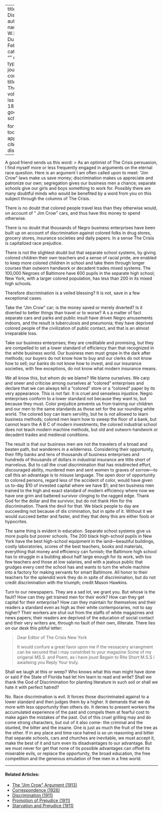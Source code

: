 
---
title: 'Blessed Discrimination'
author:
  - name:
      given: W.E.B.
      family: Du Bois
date: Feb. 1913
categories: 
  - ""
citation: 
  type: article-journal
  container-title: The Crisis
  volume: 5
  issue: 4
  page: 184-186
google-scholar: true

format:
  html:
    toc: false
    appendix-cite-as: display
---


A good friend sends us this word:
> As an optimist of <span class = "small-caps">The Crisis</span> persuasion, I find myself more or less frequently engaged in arguments on the eternal race question. Here is an argument I am often called upon to meet: "Jim Crow" laws make us save money; discrimination makes us appreciate and patronize our own; segregation gives our business men a chance; separate schools give our girls and boys something to work for. Possibly there are many doubtful minds who would be benefited by a word from you on this subject through the columns of <span class = "small-caps">The Crisis</span>.

There is no doubt that colored people travel less than they otherwise would, on account of " Jim Crow" cars, and thus have this money to spend otherwise.

There is no doubt that thousands of Negro business enterprises have been built up on account of discrimination against colored folks in drug stores, grocery stores, insurance societies and daily papers. In a sense <span class = "small-caps">The Crisis</span> is capitalized race prejudice.

There is not the slightest doubt but that separate school systems, by giving colored children their own teachers and a sense of racial pride, are enabled to keep more colored children in school and take them through longer courses than outworn handwork or decadent trades mixed systems. The 100,000 Negroes of Baltimore have 600 pupils in the separate high school; New York, with a larger colored population, has less than 200 in its mixed high schools.

Therefore discrimination is a veiled blessing? It is not, save in a few exceptional cases.

Take the "Jim Crow" car; is the money saved or merely diverted? Is it diverted to better things than travel or to worse? A s a matter of fact separate cars and parks and public insult have driven Negro amusements indoors, and the result is tuberculosis and pneumonia; they have deprived colored people of the civilization of public contact, and that is an almost irreparable loss.

Take our business enterprises; they are creditable and promising, but they are compelled to set a lower standard of efficiency than that recognized in the white business world. Our business men must grope in the dark after methods; our buyers do not know how to buy and our clerks do not know how to sell; our banks do not know how to invest, and our insurance societies, with few exceptions, do not know what modern insurance means.

We all know this, but whom do we blame? We blame ourselves. We carp and sneer and criticise among ourselves at "colored" enterprises and declare that we can always tell a "colored" store or a "colored" paper by its very appearance. This is not fair. It is cruel and senseless injustice. Negro enterprises conform to a lower standard not because they want to, but because they must. Color prejudice prevents us from training our children and our men to the same standards as those set for the sur­ rounding white world. The colored boy can learn servility, but he is not allowed to learn business methods; colored men learn how to sweep the floor of a bank, but cannot learn the A B C of modern investments; the colored industrial school does not teach modern machine methods, but old and outworn handwork or decadent trades and medieval conditions.

The result is that our business men are not the travelers of a broad and beaten path, but wanderers in a wilderness. Considering their opportunity, their fifty banks and tens of thousands of business enterprises and hundreds of thousands of dollars in industrial insurance are little short of marvelous. But to call the cruel discrimination that has misdirected effort, discouraged ability, murdered men and sent women to graves of sorrow---to call this an advantage is to misuse language. The open door of opportunity to colored persons, regard­ less of the accident of color, would have given us to-day \$10 of invested capital where we have \$1; and ten business men trained to the high and exact standard of modern efficiency where now we have one grim and battered survivor clinging to the ragged edge. Thank God for the dollar and the survivor, but do not thank Him for the discrimination. Thank the devil for that. We black people to­ day are succeeding not because of dis­ crimination, but in spite of it. Without it we would succeed better and faster, and they that deny this are either fools or hypocrites.

The same thing is evident in education. Separate school systems give us more pupils but poorer schools. The 200 black high-school pupils in New York have the best high-school equipment in the land---beautiful buildings, costly laboratories, scores of the best teachers, books and materials, everything that money and efficiency can furnish; the Baltimore high school has to struggle in a building about half large enough for its work, with too few teachers and those at low salaries, and with a jealous public that grudges every cent the school has and wants to turn the whole machine into a factory for making servants for smart Baltimore. All honor to their teachers for the splendid work they do in spite of discrimination, but do not credit dis­crimination with the triumph; credit Mason Hawkins.

Turn to our newspapers. They are a sad lot, we grant you. But whose is the fault? How can they get trained men for their work? How can they get capital for their enterprise? How can
they maintain for themselves and their readers a standard even as high as their white contemporaries, not to say higher? Their workers are shut out from the staffs of white magazines and news­ papers; their readers are deprived of the education of social contact and their very writers are, through no fault of their own, illiterate. There lies on our desk this pitiful letter:

> Dear Editor of The Crisis
> New York
>
> It would confure a great favor upon me if the nessacery arrangment can be secured that i may constribet to your magazine Some of my origanal MS.S. and Poem, as i have joust Begain to Rite Short M.S.S i awaiteing you Reply
> Your truly.

Shall we laugh at this or weep? Who knows what this man might have done or said if the State of Florida had let him learn to read and write? Shall we thank the God of Discrimination for planting literature in such soil or shall we hate it with perfect hatred?

No. Race discrimination is evil. It forces those discriminated against to a lower standard and then judges them by a higher. It demands that we do more with less opportunity than others do. It denies to present workers the accumu­lated experience of the past and compels them at fearful cost to make again the mistakes of the past. Out of this cruel grilling may and do come strong char­acters, but out of it also come- the criminal and the stunted, the bitter and the insane. One is just as much the fruit of the tree as the other. If in any place and time race hatred is so un­ reasoning and bitter that separate
schools, cars and churches are inevita­ble, we must accept it, make the best of it and turn even its disadvantages to our advantage. But we must never for­ get that none of its possible advantages can offset its miserable evils, or replace the opportunity, the broad education, the free competition and the generous emul­ation of free men in a free world.

<!-- Similar articles start here -->

<hr>
#### Related Articles:

* [The "Jim Crow" Argument (1913)](/Volumes/05/06/jim_crow_argument.html)
* [Correspondence (1926)](/Volumes/31/05/correspondence.html)
* [Discrimination (1911)](/Volumes/02/03/discrimination.html)
* [Promotion of Prejudice (1911)](/Volumes/02/05/promotion.html)
* [Starvation and Prejudice (1911)](/Volumes/02/02/starvation_and_prejudice.html)

<!-- Similar articles end here -->